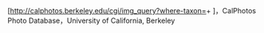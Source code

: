 [http://calphotos.berkeley.edu/cgi/img_query?where-taxon={{trim|{{{1}}}}}+{{trim|{{{2}}}}} ''{{{1}}} {{{2}}}'']，CalPhotos Photo Database，University of California, Berkeley<noinclude>
{{documentation}}</noinclude>
